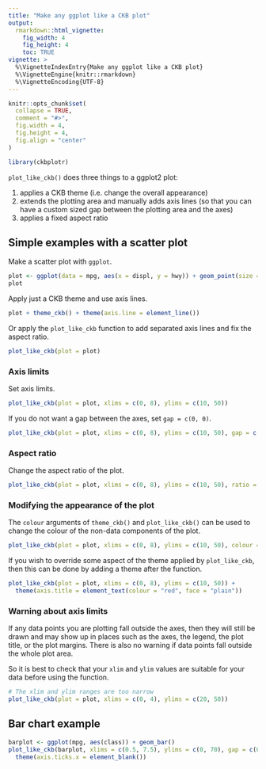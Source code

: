```yaml
---
title: "Make any ggplot like a CKB plot"
output:
  rmarkdown::html_vignette:
    fig_width: 4
    fig_height: 4
    toc: TRUE
vignette: >
  %\VignetteIndexEntry{Make any ggplot like a CKB plot}
  %\VignetteEngine{knitr::rmarkdown}
  %\VignetteEncoding{UTF-8}
---
```


```r
knitr::opts_chunk$set(
  collapse = TRUE,
  comment = "#>",
  fig.width = 4,
  fig.height = 4,
  fig.align = "center"
)
```

```r
library(ckbplotr)
```

`plot_like_ckb()` does three things to a ggplot2 plot:

1. applies a CKB theme (i.e. change the overall appearance)
2. extends the plotting area and manually adds axis lines (so that you can have a custom sized gap between the plotting area and the axes)
3. applies a fixed aspect ratio

## Simple examples with a scatter plot
Make a scatter plot with `ggplot`.
```r
plot <- ggplot(data = mpg, aes(x = displ, y = hwy)) + geom_point(size = 1)
plot
```

Apply just a CKB theme and use axis lines.
```r
plot + theme_ckb() + theme(axis.line = element_line())
```

Or apply the `plot_like_ckb` function to add separated axis lines and fix the aspect ratio.
```r
plot_like_ckb(plot = plot)
```


### Axis limits
Set axis limits.
```r
plot_like_ckb(plot = plot, xlims = c(0, 8), ylims = c(10, 50))
```

If you do not want a gap between the axes, set `gap = c(0, 0)`.
```r
plot_like_ckb(plot = plot, xlims = c(0, 8), ylims = c(10, 50), gap = c(0, 0))
```

### Aspect ratio
Change the aspect ratio of the plot.
```r
plot_like_ckb(plot = plot, xlims = c(0, 8), ylims = c(10, 50), ratio = 0.3)
```


### Modifying the appearance of the plot
The `colour` arguments of `theme_ckb()` and `plot_like_ckb()` can be used to change the colour of the non-data components of the plot.
```r
plot_like_ckb(plot = plot, xlims = c(0, 8), ylims = c(10, 50), colour = "darkred")
```

If you wish to override some aspect of the theme applied by `plot_like_ckb`, 
then this can be done by adding a theme after the function.
```r
plot_like_ckb(plot = plot, xlims = c(0, 8), ylims = c(10, 50)) +
  theme(axis.title = element_text(colour = "red", face = "plain"))
```


### Warning about axis limits
If any data points you are plotting fall outside the axes, then they will still
be drawn and may show up in places such as the axes, the legend, the plot title, 
or the plot margins. There is also no warning if data points fall outside the whole plot area.

So it is best to check that your `xlim` and `ylim` values are suitable for your 
data before using the function.
```r
# The xlim and ylim ranges are too narrow
plot_like_ckb(plot = plot, xlims = c(0, 4), ylims = c(20, 50))
```


## Bar chart example
```r
barplot <- ggplot(mpg, aes(class)) + geom_bar()
plot_like_ckb(barplot, xlims = c(0.5, 7.5), ylims = c(0, 70), gap = c(0.025, 0.005), ratio = 0.5) +
  theme(axis.ticks.x = element_blank())
```
